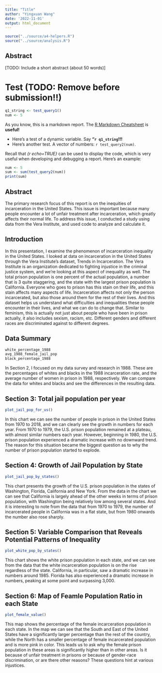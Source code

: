 ```yaml
---
title: "Title"
author: "Yingxuan Wang"
date: '2022-11-01'
output: html_document
---
```


```r
source("../source/a4-helpers.R")
source("../source/analysis.R")
```

## Abstract 
[TODO: Include a short abstract (about 50 words)]

# Test (TODO: Remove before submission!!)
```r
q1_string <- test_query1()
num <- 5
```
As you know, this is a markdown report. The [R Markdown Cheatsheet](https://www.rstudio.com/wp-content/uploads/2015/02/rmarkdown-cheatsheet.pdf) is **useful!**

* Here's a test of a dynamic variable. Say **"`r q1_string`!!!** 
* Here's another test. A vector
of numbers: `r test_query2(num)`.

Recall that _{r echo=TRUE}_ can be used to display the code, 
which is very useful when developing and debugging a report. Here's an example: 

```r
num <- 5
sum <- sum(test_query2(num))
print(sum)
```
## Abstract
The primary research focus of this report is on the inequities of incarceration in the United States. This issue is important because many people encounter a lot of unfair treatment after incarceration, which greatly affects their normal life. To address this issue, I conducted a study using data from the Vera Institute, and used code to analyze and calculate it.

## Introduction 
In this presentation, I examine the phenomenon of incarceration inequality in the United States. I looked at data on incarceration in the United States through the Vera Institute's dataset, Trends in Incarceration. The Vera Institute is an organization dedicated to fighting injustice in the criminal justice system, and we're looking at this aspect of inequality as well. The total prison population is one percent of the actual population, a number that is 3 quite staggering, and the state with the largest prison population is California. Everyone who goes to prison has this stain on their life, and this stain affects many aspects of life. Incarceration affects not only the person incarcerated, but also those around them for the rest of their lives. And this dataset helps us understand what difficulties and inequalities these people encounter in their lives, and what we can do to change that. Similar to feminism, this is actually not just about people who have been in prison actually, it also includes sexism, racism, etc. Different genders and different races are discriminated against to different degrees.

## Data Summary 
```r
white_percentage_1988
avg_1988_female_jail_pop
black_percentage_1988
```
In Section 2, I focused on my data survey and research in 1988. These are the percentages of whites and blacks in the 1988 incarceration rate, and the average number of women in prison in 1988, respectively. We can compare the data for whites and blacks and see the differences in the resulting data.

## Section 3: Total jail population per year
```r
plot_jail_pop_for_us()
```
In this chart we can see the number of people in prison in the United States from 1970 to 2018, and we can clearly see the growth in numbers for each year. From 1970 to 1979, the U.S. prison population remained at a plateau, with almost similar numbers each year. However, beginning in 1980, the U.S. prison population experienced a dramatic increase with no downward trend. The reason for this situation became the biggest question as to why the number of prison population started to explode.

## Section 4: Growth of Jail Population by State
```r
plot_jail_pop_by_states()
```
This chart presents the growth of the U.S. prison population in the states of Washington, Florida, California and New York. From the data in the chart we can see that California is largely ahead of the other weeks in terms of prison population, with Washington being relatively low among several states. And it is interesting to note from the data that from 1970 to 1979, the number of incarcerated people in California was in a flat state, but from 1980 onwards the number also rose sharply.

## Section 5: Variable Comparison that Reveals Potential Patterns of Inequality
```r
plot_white_pop_by_states()
```
This chart shows the white prison population in each state, and we can see from the data that the white incarceration population is on the rise regardless of the state. California, in particular, saw a dramatic increase in numbers around 1985. Florida has also experienced a dramatic increase in numbers, peaking at some point and surpassing 3,000.

## Section 6: Map of Feamle Population Ratio in each State
```r
plot_female_value()
```
This map shows the percentage of the female incarceration population in each state. In the map we can see that the South and East of the United States have a significantly larger percentage than the rest of the country, while the North has a smaller percentage of female incarcerated population and is more pink in color. This leads us to ask why the female prison population in these areas is significantly higher than in other areas. Is it because of unfair treatment in prisons or because of gender-race discrimination, or are there other reasons? These questions hint at various injustices.



